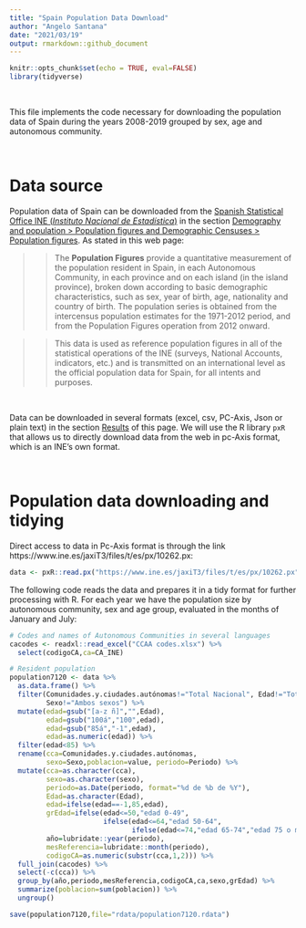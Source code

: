 ```yaml
---
title: "Spain Population Data Download"
author: "Angelo Santana"
date: "2021/03/19"
output: rmarkdown::github_document
---
```


```r
knitr::opts_chunk$set(echo = TRUE, eval=FALSE)
library(tidyverse)
```

\  

This file implements the code necessary for downloading the population data of Spain during the years 2008-2019 grouped by sex, age and autonomous community.

\  

# Data source

Population data of Spain can be downloaded from the [Spanish Statistical Office INE (_Instituto Nacional de Estadística_)](https://www.ine.es/en/) in the section [Demography and population > Population figures and Demographic Censuses > Population figures](https://www.ine.es/dyngs/INEbase/en/operacion.htm?c=Estadistica_C&cid=1254736176951&menu=ultiDatos&idp=1254735572981). As stated in this web page:

>> The __Population Figures__ provide a quantitative measurement of the population resident in Spain, in each Autonomous Community, in each province and on each island (in the island province), broken down according to basic demographic characteristics, such as sex, year of birth, age, nationality and country of birth. The population series is obtained from the intercensus population estimates for the 1971-2012 period, and from the Population Figures operation from 2012 onward.

>> This data is used as reference population figures in all of the statistical operations of the INE (surveys, National Accounts, indicators, etc.) and is transmitted on an international level as the official population data for Spain, for all intents and purposes.

\  

Data can be downloaded in several formats (excel, csv, PC-Axis, Json or plain text) in the section [Results](https://www.ine.es/dyngs/INEbase/en/operacion.htm?c=Estadistica_C&cid=1254736176951&menu=resultados&idp=1254735572981) of this page. We will use the R library `pxR` that allows us to directly download data from the web in pc-Axis format, which is an INE's own format. 

\  

# Population data downloading and tidying 

Direct access to data in Pc-Axis format is through the link https://www.ine.es/jaxiT3/files/t/es/px/10262.px:

```r
data <- pxR::read.px("https://www.ine.es/jaxiT3/files/t/es/px/10262.px")
```

The following code reads the data and prepares it in a tidy format for further processing with R. For each year we have the population size by autonomous community, sex and age group, evaluated in the months of January and July:

```r
# Codes and names of Autonomous Communities in several languages
cacodes <- readxl::read_excel("CCAA codes.xlsx") %>% 
  select(codigoCA,ca=CA_INE)

# Resident population
population7120 <- data %>% 
  as.data.frame() %>% 
  filter(Comunidades.y.ciudades.autónomas!="Total Nacional", Edad!="Total",
         Sexo!="Ambos sexos") %>% 
  mutate(edad=gsub("[a-z ñ]","",Edad),
         edad=gsub("100á","100",edad),
         edad=gsub("85á","-1",edad),
         edad=as.numeric(edad)) %>% 
  filter(edad<85) %>% 
  rename(cca=Comunidades.y.ciudades.autónomas,
         sexo=Sexo,poblacion=value, periodo=Periodo) %>% 
  mutate(cca=as.character(cca),
         sexo=as.character(sexo),
         periodo=as.Date(periodo, format="%d de %b de %Y"),
         Edad=as.character(Edad),
         edad=ifelse(edad==-1,85,edad),
         grEdad=ifelse(edad<=50,"edad 0-49",
                       ifelse(edad<=64,"edad 50-64",
                              ifelse(edad<=74,"edad 65-74","edad 75 o más"))),
         año=lubridate::year(periodo),
         mesReferencia=lubridate::month(periodo),
         codigoCA=as.numeric(substr(cca,1,2))) %>% 
  full_join(cacodes) %>% 
  select(-c(cca)) %>% 
  group_by(año,periodo,mesReferencia,codigoCA,ca,sexo,grEdad) %>% 
  summarize(poblacion=sum(poblacion)) %>% 
  ungroup()

save(population7120,file="rdata/population7120.rdata")
```

